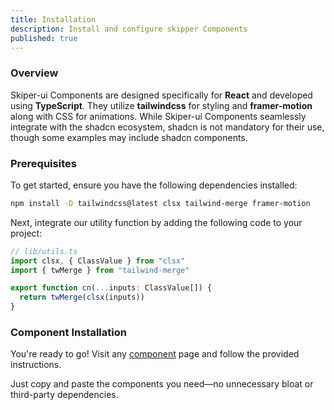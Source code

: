 ```yaml
---
title: Installation
description: Install and configure skipper Components
published: true
---
```


<Steps>

### Overview

Skiper-ui Components are designed specifically for **React** and developed using **TypeScript**. They utilize **tailwindcss** for styling and **framer-motion** along with CSS for animations. While Skiper-ui Components seamlessly integrate with the shadcn ecosystem, shadcn is not mandatory for their use, though some examples may include shadcn components.

### Prerequisites

To get started, ensure you have the following dependencies installed:

```bash
npm install -D tailwindcss@latest clsx tailwind-merge framer-motion
```

Next, integrate our utility function by adding the following code to your project:

```typescript
// lib/utils.ts
import clsx, { ClassValue } from "clsx"
import { twMerge } from "tailwind-merge"

export function cn(...inputs: ClassValue[]) {
  return twMerge(clsx(inputs))
}
```

### Component Installation

You're ready to go! Visit any [component](/components) page and follow the provided instructions.

Just copy and paste the components you need—no unnecessary bloat or third-party dependencies.

</Steps>
